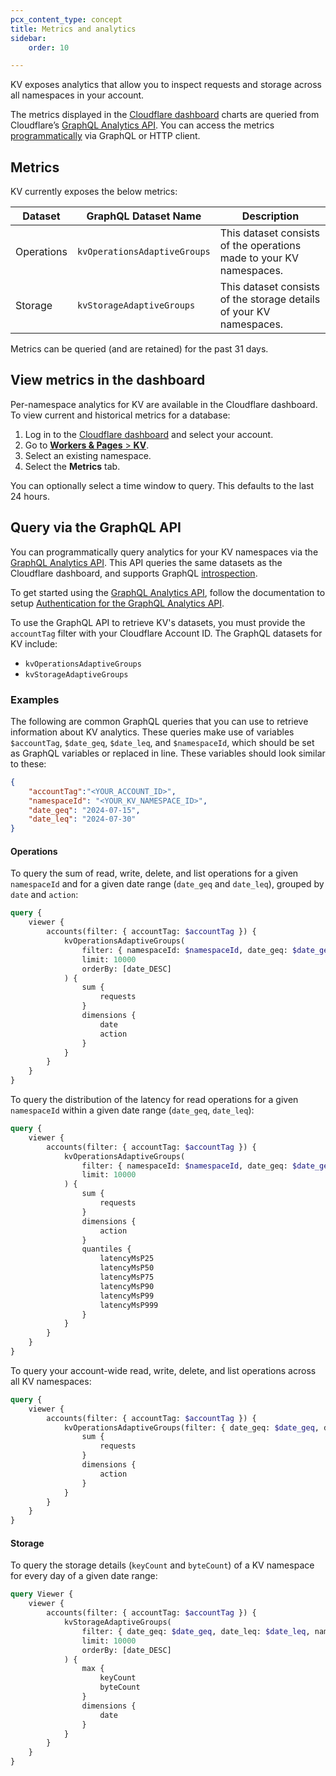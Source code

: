 ```yaml
---
pcx_content_type: concept
title: Metrics and analytics
sidebar:
	order: 10

---
```


KV exposes analytics that allow you to inspect requests and storage across all namespaces in your account.

The metrics displayed in the [Cloudflare dashboard](https://dash.cloudflare.com/) charts are queried from Cloudflare’s [GraphQL Analytics API](/analytics/graphql-api/). You can access the metrics [programmatically](#query-via-the-graphql-api) via GraphQL or HTTP client.

## Metrics

KV currently exposes the below metrics:

| Dataset   | GraphQL Dataset Name      | Description                                                                   |
| ----------------------- | --------------------------- | ------------------------------------------------------------- |
| Operations              | `kvOperationsAdaptiveGroups`| This dataset consists of the operations made to your KV namespaces.   |
| Storage                 | `kvStorageAdaptiveGroups`   | This dataset consists of the storage details of your KV namespaces.   |

Metrics can be queried (and are retained) for the past 31 days.

## View metrics in the dashboard

Per-namespace analytics for KV are available in the Cloudflare dashboard. To view current and historical metrics for a database:

1. Log in to the [Cloudflare dashboard](https://dash.cloudflare.com) and select your account.
2. Go to [**Workers & Pages** > **KV**](https://dash.cloudflare.com/?to=/:account/workers/kv/namespaces).
3. Select an existing namespace.
4. Select the **Metrics** tab.

You can optionally select a time window to query. This defaults to the last 24 hours.

## Query via the GraphQL API

You can programmatically query analytics for your KV namespaces via the [GraphQL Analytics API](/analytics/graphql-api/). This API queries the same datasets as the Cloudflare dashboard, and supports GraphQL [introspection](/analytics/graphql-api/features/discovery/introspection/).

To get started using the [GraphQL Analytics API](/analytics/graphql-api/), follow the documentation to setup [Authentication for the GraphQL Analytics API](/analytics/graphql-api/getting-started/authentication/).

To use the GraphQL API to retrieve KV's datasets, you must provide the `accountTag` filter with your Cloudflare Account ID. The GraphQL datasets for KV include:

- `kvOperationsAdaptiveGroups`
- `kvStorageAdaptiveGroups`

### Examples

The following are common GraphQL queries that you can use to retrieve information about KV analytics. These queries make use of variables `$accountTag`, `$date_geq`, `$date_leq`, and `$namespaceId`, which should be set as GraphQL variables or replaced in line. These variables should look similar to these:

```json
{
    "accountTag":"<YOUR_ACCOUNT_ID>",
    "namespaceId": "<YOUR_KV_NAMESPACE_ID>",
    "date_geq": "2024-07-15",
    "date_leq": "2024-07-30"
}
```

#### Operations

To query the sum of read, write, delete, and list operations for a given `namespaceId` and for a given date range (`date_geq` and `date_leq`), grouped by `date` and `action`:

```graphql
query {
    viewer {
        accounts(filter: { accountTag: $accountTag }) {
            kvOperationsAdaptiveGroups(
                filter: { namespaceId: $namespaceId, date_geq: $date_geq, date_leq: $date_leq }
                limit: 10000
				orderBy: [date_DESC]
            ) {
                sum {
                    requests
                }
                dimensions {
                    date
                    action
                }
            }
        }
    }
}
```


To query the distribution of the latency for read operations for a given `namespaceId` within a given date range (`date_geq`, `date_leq`):

```graphql
query {
    viewer {
        accounts(filter: { accountTag: $accountTag }) {
            kvOperationsAdaptiveGroups(
                filter: { namespaceId: $namespaceId, date_geq: $date_geq, date_leq: $date_leq, action: "GET" }
                limit: 10000
            ) {
                sum {
                    requests
                }
                dimensions {
                    action
                }
                quantiles {
                    latencyMsP25
                    latencyMsP50
                    latencyMsP75
                    latencyMsP90
                    latencyMsP99
                    latencyMsP999
                }
            }
        }
    }
}
```

To query your account-wide read, write, delete, and list operations across all KV namespaces:

```graphql
query {
    viewer {
        accounts(filter: { accountTag: $accountTag }) {
            kvOperationsAdaptiveGroups(filter: { date_geq: $date_geq, date_leq: $date_leq  }, limit: 10000) {
                sum {
                    requests
                }
                dimensions {
                    action
                }
            }
        }
    }
}
```

#### Storage

To query the storage details (`keyCount` and `byteCount`) of a KV namespace for every day of a given date range:

```graphql
query Viewer {
    viewer {
        accounts(filter: { accountTag: $accountTag }) {
            kvStorageAdaptiveGroups(
                filter: { date_geq: $date_geq, date_leq: $date_leq, namespaceId: $namespaceId }
                limit: 10000
                orderBy: [date_DESC]
            ) {
                max {
                    keyCount
                    byteCount
                }
                dimensions {
                    date
                }
            }
        }
    }
}
```